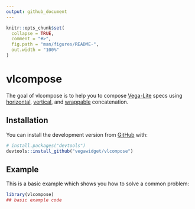 ```yaml
---
output: github_document
---
```


<!-- README.md is generated from README.Rmd. Please edit that file -->

```r
knitr::opts_chunk$set(
  collapse = TRUE,
  comment = "#>",
  fig.path = "man/figures/README-",
  out.width = "100%"
)
```
# vlcompose

<!-- badges: start -->
<!-- badges: end -->

The goal of vlcompose is to help you to compose [Vega-Lite](https://vega.github.io/vega-lite/) specs using [horizontal](https://vega.github.io/vega-lite/docs/concat.html#hconcat), [vertical](https://vega.github.io/vega-lite/docs/concat.html#vconcat), and [wrappable](https://vega.github.io/vega-lite/docs/concat.html#general-wrappable-concatenation) concatenation.

## Installation

You can install the development version from [GitHub](https://github.com/) with:

``` r
# install.packages("devtools")
devtools::install_github("vegawidget/vlcompose")
```
## Example

This is a basic example which shows you how to solve a common problem:

```r
library(vlcompose)
## basic example code
```

